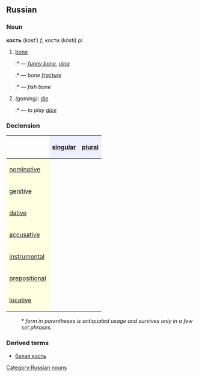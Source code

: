 ==Russian==
[[Category:Russian nouns]]
===Noun===
'''кость''' (kost’) ''f'', кости (kósti) ''pl''

#[[bone]]
#:*{{RUchar|[[локтевой|локтева́я]] кость}} — ''[[funny bone]], [[ulna]]''
#:*{{RUchar|[[перелом|перело́м]] ко́сти}} — ''bone [[fracture]]''
#:*{{RUchar|[[рыбий|ры́бья]] кость}} — ''fish bone''
#''(gaming)'': [[die]]
#:*{{RUchar|[[играть|игра́ть]] [[в]] ко́сти}} — ''to play [[dice]]''

===Declension===
{| border="1" cellpadding="4" cellspacing="0"
!
! style="background-color: #EFEFFF" align="center"|[[singular]]
! style="background-color: #EFEFFF" align="center"|[[plural]]
|-
! style="background-color: #FFFFE0" align="left"|[[nominative case|nominative]]
| align="center"|{{RUchar|кость}}
| align="center"|{{RUchar|ко́сти}}
|-
! style="background-color: #FFFFE0" align="left"|[[genitive case|genitive]]
| align="center"|{{RUchar|ко́сти}}
| align="center"|{{RUchar|косте́й}}
|-
! style="background-color: #FFFFE0" align="left"|[[dative case|dative]]
| align="center"|{{RUchar|ко́сти}}
| align="center"|{{RUchar|костя́м}}
|-
! style="background-color: #FFFFE0" align="left"|[[accusative case|accusative]]
| align="center"|{{RUchar|ко́сть}}
| align="center"|{{RUchar|ко́сти}}
|-
! style="background-color: #FFFFE0" align="left"|[[instrumental case|instrumental]]
| align="center"|{{RUchar|ко́стью}}
| align="center"|{{RUchar|костя́ми (костьми́)*}}
|-
! style="background-color: #FFFFE0" align="left"|[[prepositional case|prepositional]]
| align="center"|{{RUchar|о ко́сти}}
| align="center"|{{RUchar|о костя́х}}
|-
! style="background-color: #FFFFE0" align="left"|[[locative case|locative]]
| align="center"|{{RUchar|в, на кости́}}
| align="center"|{{RUchar|в, на костя́х}}
|}
:<nowiki>*</nowiki> ''form in parentheses is antiquated usage and survives only in a few set phrases.''

===Derived terms===
*[[белая кость]]